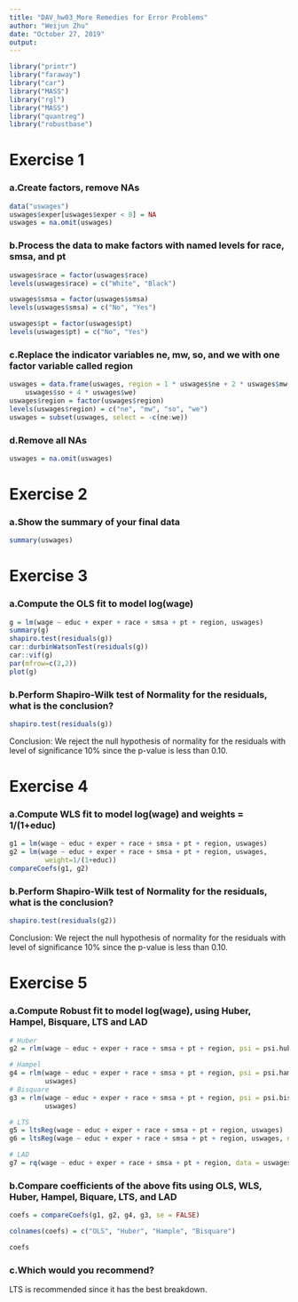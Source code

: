 ---
title: "DAV_hw03_More Remedies for Error Problems"
author: "Weijun Zhu"
date: "October 27, 2019"
output:
---
```{r}
library("printr")
library("faraway")
library("car")
library("MASS")
library("rgl")
library("MASS")
library("quantreg")
library("robustbase")
```


# Exercise 1
### a.Create factors, remove NAs
```{r}
data("uswages")
uswages$exper[uswages$exper < 0] = NA
uswages = na.omit(uswages)
```

### b.Process the data to make factors with named levels for race, smsa, and pt
```{r}
uswages$race = factor(uswages$race)
levels(uswages$race) = c("White", "Black")

uswages$smsa = factor(uswages$smsa)
levels(uswages$smsa) = c("No", "Yes")

uswages$pt = factor(uswages$pt)
levels(uswages$pt) = c("No", "Yes")
```

### c.Replace the indicator variables ne, mw, so, and we with one factor variable called region
```{r}
uswages = data.frame(uswages, region = 1 * uswages$ne + 2 * uswages$mw + 3 * 
    uswages$so + 4 * uswages$we)
uswages$region = factor(uswages$region)
levels(uswages$region) = c("ne", "mw", "so", "we")
uswages = subset(uswages, select = -c(ne:we))
```

### d.Remove all NAs
```{r}
uswages = na.omit(uswages)
```


# Exercise 2
### a.Show the summary of your final data
```{r}
summary(uswages)
```


# Exercise 3
### a.Compute the OLS fit to model log(wage)
```{r}
g = lm(wage ~ educ + exper + race + smsa + pt + region, uswages)
summary(g)
shapiro.test(residuals(g))
car::durbinWatsonTest(residuals(g))
car::vif(g)
par(mfrow=c(2,2))
plot(g)
```

### b.Perform Shapiro-Wilk test of Normality for the residuals, what is the conclusion?
```{r}
shapiro.test(residuals(g))
```
Conclusion: We reject the null hypothesis of normality for the residuals with level of significance 10% since the p-value is less than 0.10.

# Exercise 4
### a.Compute WLS fit to model log(wage) and weights = 1/(1+educ)
```{r}
g1 = lm(wage ~ educ + exper + race + smsa + pt + region, uswages)
g2 = lm(wage ~ educ + exper + race + smsa + pt + region, uswages,
         weight=1/(1+educ))
compareCoefs(g1, g2)
```

### b.Perform Shapiro-Wilk test of Normality for the residuals, what is the conclusion?
```{r}
shapiro.test(residuals(g2))
```
Conclusion: We reject the null hypothesis of normality for the residuals with level of significance 10% since the p-value is less than 0.10.


# Exercise 5
### a.Compute Robust fit to model log(wage), using Huber, Hampel, Bisquare, LTS and LAD
```{r}
# Huber
g2 = rlm(wage ~ educ + exper + race + smsa + pt + region, psi = psi.huber, uswages)

# Hampel
g4 = rlm(wage ~ educ + exper + race + smsa + pt + region, psi = psi.hampel, init="lts", maxit=100,
         uswages)
# Bisquare
g3 = rlm(wage ~ educ + exper + race + smsa + pt + region, psi = psi.bisquare, init="lts", maxit=100,
         uswages)
```

```{r}
# LTS
g5 = ltsReg(wage ~ educ + exper + race + smsa + pt + region, uswages)
g6 = ltsReg(wage ~ educ + exper + race + smsa + pt + region, uswages, nsamp="exact")
```

```{r}
# LAD
g7 = rq(wage ~ educ + exper + race + smsa + pt + region, data = uswages)
```


### b.Compare coefficients of the above fits using OLS, WLS, Huber, Hampel, Biquare, LTS, and LAD
```{r}

coefs = compareCoefs(g1, g2, g4, g3, se = FALSE)

colnames(coefs) = c("OLS", "Huber", "Hample", "Bisquare")

coefs
```

### c.Which would you recommend?
LTS is recommended since it has the best breakdown.






